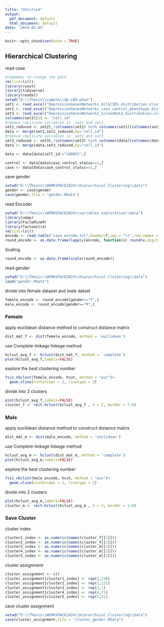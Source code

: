 ```yaml
---
title: "Untitled"
output:
  pdf_document: default
  html_document: default
date: '2024-02-05'
---
```


```r
knitr::opts_chunk$set(echo = TRUE)
```

## Hierarchical Clustering

read case

```r
#remember to change the path
rm(list=ls())
library(rvest)
library(tidyverse)
library(readxl)
setwd("D:\\Thesis\\sample\\dp-s88-phen")
set1 <- read_excel("DepressionGenesNetworks_AllSCIDS_distribution.xlsx", sheet = "DATA", col_names = T)
set2 <- read_excel("DepressionGenesNetworks_case_control_phenotype_distribution.xlsx", sheet = "Data", col_names = T)
set3 <- read_excel("DepressionGenesNetworks_ScreenData_distribution.xlsx", sheet = "NIH_Depression_Hopkins_18NOV10", col_names = T)
colnames(set2)[3] <- "cell_id"
#remove replicate variables in  set1 and set2
set2_reduced <- set2[,!colnames(set2) %in% colnames(set1)[colnames(set1) != "cell_id"]]
data <- merge(set1,set2_reduced,by="cell_id")
#remove replicate variables in  set2 and set3
set3_reduced <- set3[,!colnames(set3) %in% colnames(data)[colnames(data) != "cell_id"]]
data <- merge(data,set3_reduced,by="cell_id")

data <- data[data$cell_id!="LD0053",]

control <- data[data$case_control_status==1,]
case <- data[data$case_control_status==2,]
```

save gender

```r
setwd("D:\\Thesis\\WORKSPACE2024\\Hierarchical Clustering\\data")
gender <- case$gender
save(gender,file = "gender.RData")
```

read Encoder

```r
setwd("D:\\Thesis\\WORKSPACE2024\\variables exploration\\data")
library(umap)
library(FactoMineR)
library(factoextra)
rm(list=ls())
encode <- read.table("case_encode.txt",header=T,sep = "\t",row.names = NULL)
round_encode <- as.data.frame(lapply(encode, function(x) round(x,digits = 4)))
```

Scaling

```r
round_encode <- as.data.frame(scale(round_encode))
```

read gender

```r
setwd("D:\\Thesis\\WORKSPACE2024\\Hierarchical Clustering\\data")
load("gender.RData")
```

divide into female dataset and male datset

```r
female_encode <- round_encode[gender=="F",]
male_encode <- round_encode[gender=="M",]
```

### Female

apply euclidean distance method to construct distance matrix

```r
dist_mat_f <- dist(female_encode, method = 'euclidean')
```

use Complete-linkage linkage method

```r
hclust_avg_f <- hclust(dist_mat_f, method = 'complete')
plot(hclust_avg_f,labels=FALSE)
```

explore the best clustering number

```r
fviz_nbclust(female_encode, hcut, method = "wss")+
  geom_vline(xintercept = 2, linetype = 2)
```

divide into 2 clusters

```r
plot(hclust_avg_f,labels=FALSE)
cluster_f <- rect.hclust(hclust_avg_f , k = 2, border = 2:6)
```

### Male

apply euclidean distance method to construct distance matrix

```r
dist_mat_m <- dist(male_encode, method = 'euclidean')
```

use Complete-linkage linkage method

```r
hclust_avg_m <- hclust(dist_mat_m, method = 'complete')
plot(hclust_avg_m,labels=FALSE)
```

explore the best clustering number

```r
fviz_nbclust(male_encode, hcut, method = "wss")+
  geom_vline(xintercept = 2, linetype = 2)
```

divide into 2 clusters

```r
plot(hclust_avg_m,labels=FALSE)
cluster_m <- rect.hclust(hclust_avg_m , k = 3, border = 2:6)
```

### Save Cluster

cluster index

```r
cluster1_index <- as.numeric(names(cluster_f[[1]]))
cluster2_index <- as.numeric(names(cluster_f[[2]]))
cluster3_index <- as.numeric(names(cluster_m[[1]]))
cluster4_index <- as.numeric(names(cluster_m[[2]]))
cluster5_index <- as.numeric(names(cluster_m[[3]]))
```

cluster assignment

```r
cluster_assignment <- c()
cluster_assignment[cluster1_index] <- rep(1,238)
cluster_assignment[cluster2_index] <- rep(2,121)
cluster_assignment[cluster3_index] <- rep(3,1)
cluster_assignment[cluster4_index] <- rep(4,71)
cluster_assignment[cluster5_index] <- rep(5,31)
```

save cluster assignment

```r
setwd("D:\\Thesis\\WORKSPACE2024\\Hierarchical Clustering\\data")
save(cluster_assignment,file = "cluster_gender.RData")
```
